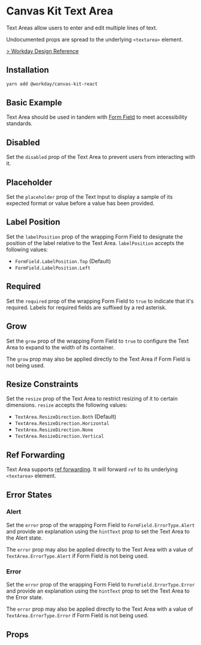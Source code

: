 


<Meta title="Components/Inputs/TextArea/React" component={TextArea} />

# Canvas Kit Text Area

Text Areas allow users to enter and edit multiple lines of text.

Undocumented props are spread to the underlying `<textarea>` element.

[> Workday Design Reference](https://design.workday.com/components/inputs/text-area)

## Installation

```sh
yarn add @workday/canvas-kit-react
```

## Basic Example

Text Area should be used in tandem with
[Form Field](/docs/components-inputs-form-field-react--default) to meet accessibility standards.

<ExampleCodeBlock code={Default} />

## Disabled

Set the `disabled` prop of the Text Area to prevent users from interacting with it.

<ExampleCodeBlock code={Disabled} />

## Placeholder

Set the `placeholder` prop of the Text Input to display a sample of its expected format or value
before a value has been provided.

<ExampleCodeBlock code={Placeholder} />

## Label Position

Set the `labelPosition` prop of the wrapping Form Field to designate the position of the label
relative to the Text Area. `labelPosition` accepts the following values:

- `FormField.LabelPosition.Top` (Default)
- `FormField.LabelPosition.Left`

<ExampleCodeBlock code={LabelPosition} />

## Required

Set the `required` prop of the wrapping Form Field to `true` to indicate that it's required. Labels
for required fields are suffixed by a red asterisk.

<ExampleCodeBlock code={Required} />

## Grow

Set the `grow` prop of the wrapping Form Field to `true` to configure the Text Area to expand to the
width of its container.

<ExampleCodeBlock code={Grow} />

The `grow` prop may also be applied directly to the Text Area if Form Field is not being used.

## Resize Constraints

Set the `resize` prop of the Text Area to restrict resizing of it to certain dimensions. `resize`
accepts the following values:

- `TextArea.ResizeDirection.Both` (Default)
- `TextArea.ResizeDirection.Horizontal`
- `TextArea.ResizeDirection.None`
- `TextArea.ResizeDirection.Vertical`

<ExampleCodeBlock code={Resize} />

## Ref Forwarding

Text Area supports [ref forwarding](https://reactjs.org/docs/forwarding-refs.html). It will forward
`ref` to its underlying `<textarea>` element.

<ExampleCodeBlock code={RefForwarding} />

## Error States

### Alert

Set the `error` prop of the wrapping Form Field to `FormField.ErrorType.Alert` and provide an
explanation using the `hintText` prop to set the Text Area to the Alert state.

<ExampleCodeBlock code={Alert} />

The `error` prop may also be applied directly to the Text Area with a value of
`TextArea.ErrorType.Alert` if Form Field is not being used.

### Error

Set the `error` prop of the wrapping Form Field to `FormField.ErrorType.Error` and provide an
explanation using the `hintText` prop to set the Text Area to the Error state.

<ExampleCodeBlock code={Error} />

The `error` prop may also be applied directly to the Text Area with a value of
`TextArea.ErrorType.Error` if Form Field is not being used.

## Props

<ArgsTable of={TextArea} />

